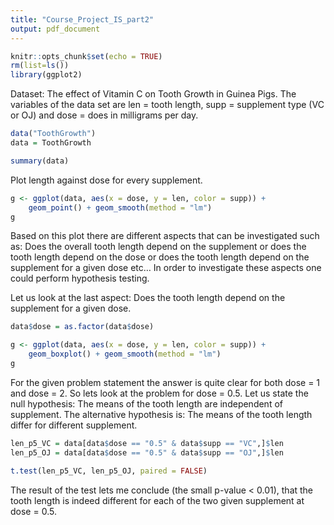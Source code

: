 ```yaml
---
title: "Course_Project_IS_part2"
output: pdf_document
---
```


```r
knitr::opts_chunk$set(echo = TRUE)
rm(list=ls())
library(ggplot2)
```

Dataset: The effect of Vitamin C on Tooth Growth in Guinea Pigs. The variables of the data set are len = tooth length, supp = supplement type (VC or OJ) and dose = does in milligrams per day.

```r
data("ToothGrowth")
data = ToothGrowth

summary(data)
```

Plot length against dose for every supplement.
```r
g <- ggplot(data, aes(x = dose, y = len, color = supp)) +
    geom_point() + geom_smooth(method = "lm")
g
```

Based on this plot there are different aspects that can be investigated such as: Does the overall tooth length depend on the supplement or does the tooth length depend on the dose or does the tooth length depend on the supplement for a given dose etc... In order to investigate these aspects one could perform hypothesis testing. 

Let us look at the last aspect: Does the tooth length depend on the supplement for a given dose. 
```r
data$dose = as.factor(data$dose)

g <- ggplot(data, aes(x = dose, y = len, color = supp)) +
    geom_boxplot() + geom_smooth(method = "lm")
g
```

For the given problem statement the answer is quite clear for both dose = 1 and dose = 2. So lets look at the problem for dose = 0.5. Let us state the null hypothesis: The means of the tooth length are independent of supplement. The alternative hypothesis is: The means of the tooth length differ for different supplement. 

```r
len_p5_VC = data[data$dose == "0.5" & data$supp == "VC",]$len
len_p5_OJ = data[data$dose == "0.5" & data$supp == "OJ",]$len

t.test(len_p5_VC, len_p5_OJ, paired = FALSE) 

```
The result of the test lets me conclude (the small p-value < 0.01), that the tooth length is indeed different for each of the two given supplement at dose = 0.5. 


























